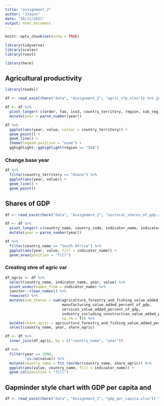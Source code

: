 ```yaml
---
title: "assignment_2"
author: "JJayes"
date: "26/11/2021"
output: html_document
---
```


```r
knitr::opts_chunk$set(echo = TRUE)

library(tidyverse)
library(scales)
library(rvest)

library(here)

```


## Agricultural productivity

```r
library(readxl)

df <- read_excel(here("data", "Assignment_2", "agric_tfp.xlsx")) %>% janitor::clean_names()

df <- df %>% 
  pivot_longer(-c(order, fao, iso3, country_territory, region, sub_region, inc_i), names_to = "year") %>% 
  mutate(year = parse_number(year))

```



```r
df %>%
  ggplot(aes(year, value, colour = country_territory)) +
  geom_point() +
  geom_line() +
  theme(legend.position = "none") +
  gghighlight::gghighlight(region == "SSA")
```

### Change base year

```r
df %>% 
  filter(country_territory == "Ghana") %>% 
  ggplot(aes(year, value)) +
  geom_line() +
  geom_point()
```



## Shares of GDP

```r
df <- read_excel(here("data", "Assignment_2", "sectoral_shares_of_gdp.xlsx")) %>% janitor::clean_names()

df <- df %>% 
  pivot_longer(-c(country_name, country_code, indicator_name, indicator_code), names_to = "year") %>% 
  mutate(year = parse_number(year))

```

```r
df %>% 
  filter(country_name == "South Africa") %>% 
  ggplot(aes(year, value, fill = indicator_name)) +
  geom_area(position = "fill")
```

### Creating shre of agric var

```r
df_agric <- df %>% 
  select(country_name, indicator_name, year, value) %>% 
  pivot_wider(names_from = indicator_name) %>% 
  janitor::clean_names() %>% 
  rowwise() %>% 
  mutate(sum_shares = sum(agriculture_forestry_and_fishing_value_added_percent_of_gdp, 
                          manufacturing_value_added_percent_of_gdp, 
                          services_value_added_percent_of_gdp,
                          industry_including_construction_value_added_percent_of_gdp,
                          na.rm = T)) %>% 
  mutate(share_agric = agriculture_forestry_and_fishing_value_added_percent_of_gdp / sum_shares*100) %>% 
  select(country_name, year, share_agric)
```

```r
df <- df %>% 
  inner_join(df_agric, by = c("country_name", "year"))
```


```r
df %>% 
  filter(year == 1990,
         !is.na(value)) %>% 
  mutate(country_name = fct_reorder(country_name, share_agric)) %>% 
  ggplot(aes(value, country_name, fill = indicator_name)) +
  geom_col(position = "fill")
```


## Gapminder style chart with GDP per capita and 

```r
df <- read_excel(here("data", "Assignment_2", "gdp_per_capita.xlsx")) %>% janitor::clean_names()


```

